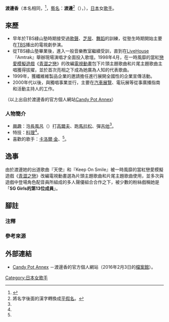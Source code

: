 {{multiple issues|
{{fansite|time=2017-04-01T05:29:15+00:00}}
{{Primarysources|time=2017-04-01T05:29:15+00:00}}
{{blpsources|time=2017-04-04T04:55:07+00:00}}
}}
{{藝人
|前綴尊稱 = 
|姓名 = 渡邊香
|後綴尊稱 = 
|類型 = 女歌手
|圖片 = 
|圖片尺寸 = 
|本名 = 
|外文名 = 渡辺 香
|外文 = ja
|羅馬拼音 = わたなべ かおる
|英文名 = Watanabe Kaoru
|暱稱 = 
|其他藝名 = 渡邊{{lang|ja|かおる}}（{{lang|ja|渡辺 かおる}}）
|國籍 = {{JPN}}
|出生名 = 
|出生日期 = {{Birth date and age|1969|7|16|no}}
|出生地點 = {{JPN}}
|逝世日期 = 
|逝世地點 = 
|居住地 = 
|職業 = [[歌手|歌手]]
|語言 = 
|教育程度 = 
|母校 = 
|音樂類型 = 
|演奏樂器 = 
|出道地點 = 
|出道日期 = 
|代表作 = 
|活躍年代 = 1998年－
|唱片公司 = 
|經紀公司 = 
|網站 = [https://web.archive.org/web/20160203223739/http://www1.parkcity.ne.jp/sutaran/ Candy Pot Annex] {{ja icon}}
|相關團體 = 
|IMDb = 
|現任成員 = 
|過往成員 = 
|著名樂器 = 
|獎項 = 
}}
{{japanese|japanese=渡辺 香|kana=わたなべ かおる|romaji=Watanabe Kaoru}}
{{japanese|japanese=渡辺 かおる|kana=わたなべ かおる|romaji=Watanabe Kaoru}}
'''渡邊香'''（本名相同，{{lang-ja|渡辺 香}}<ref name="homepage-pro">{{Cite web|url=http://www1.parkcity.ne.jp/sutaran/profile.htm|title=【Profile】Candy Pot Annex|publisher=渡邊香的官方個人網站|accessdate=2017-04-02|archiveurl=https://web.archive.org/web/20130318040655/http://www1.parkcity.ne.jp/sutaran/profile.htm|archivedate=2016-02-03|language=ja}}</ref>，[[藝名|藝名]]：'''渡邊{{lang|ja|かおる}}'''<ref group="注">將名字後面的漢字轉換成[[平假名|平假名]]。</ref>（{{lang-ja|渡辺 かおる}}），{{bd|1969年|7月16日<ref name="homepage-pro" />||}}），[[日本|日本]]女[[歌手|歌手]]。

== 來歷 ==
* 早年於TBS綠山塾時期接受過[[歌曲|歌聲]]、[[芝居|芝居]]、[[舞蹈|舞蹈]]的訓練，從塾生時期開始主要在[[TBS電視台|TBS]]播出的電視劇參演。
* 從TBS綠山塾畢業後，進入一般音樂教室繼續受訓，直到在[[展演空間|LiveHouse]]『Amtrak』舉辦現場演唱才全面投入歌壇。1998年4月，在一時風靡的當紅[[戀愛模擬遊戲|戀愛模擬遊戲]]《[[青澀之戀|青澀之戀]]》的改編[[電視動畫|電視動畫]]包下片頭主題歌曲和片尾主題歌曲主唱獲得拔擢，並於首次亮相之下成為她廣為人知的代表歌曲。
* 1999年，獲纖維維製品企業{{link-ja|Renown|レナウン (企業)}}的邀請擔任{{link-ja|活動禮儀小姐|キャンペーンガール}}進行展開全國性的企業宣傳活動。 
* 2000年代以後，與獨唱事業並行，主要在[[汽車展覽|汽車展覽]]、電玩展等從事廣播指南和活動主持人的工作。

（以上出自於渡邊香的官方個人網站[https://web.archive.org/web/20160203212627/http://www1.parkcity.ne.jp/sutaran/DISCOGRAPHY.htm Candy Pot Annex]）

=== 人物簡介 ===
* [[興趣|興趣]]：泡[[浴室|長風呂]]（{{link-ja|岩盤浴|岩盤浴}}）打[[高爾夫球|高爾夫]]、跑[[馬拉松|馬拉松]]、彈[[吉他|吉他]]<ref name="homepage-pro" />。
* 特技：[[料理|料理]]<ref name="homepage-pro" />。
* 喜歡的歌手：[[卡洛爾·金|卡洛爾·金]]、{{link-en|艾蒂·瑞德|Eddi Reader}}<ref name="homepage-pro" />。

== 逸事 ==
由於渡邊她的出道歌曲『天使{{lang|ja|にあいたくて}}』和『Keep On Smile』被一時風靡的當紅戀愛模擬遊戲《[[青澀之戀|青澀之戀]]》改編電視動畫選為片頭主題歌曲和片尾主題歌曲使用，並多次與遊戲中登場角色配音員所組成的多人聲優組合{{link-ja|SG Girls|SGガールズ}}合作之下，被少數的粉絲戲稱她是「'''SG Girls的第13位成員'''」。

== 腳註 ==
=== 注釋 ===
{{reflist|group="注"}}

=== 參考來源 ===
{{reflist}}

== 外部連結 ==
* [https://web.archive.org/web/20160203223739/http://www1.parkcity.ne.jp/sutaran/ Candy Pot Annex] {{ja icon}}－渡邊香的官方個人網站（2016年2月3日的[[網際網路檔案館|檔案館]]）。

{{DEFAULTSORT:Watanabe Kaoru}}
[[Category:日本女歌手|Category:日本女歌手]]
